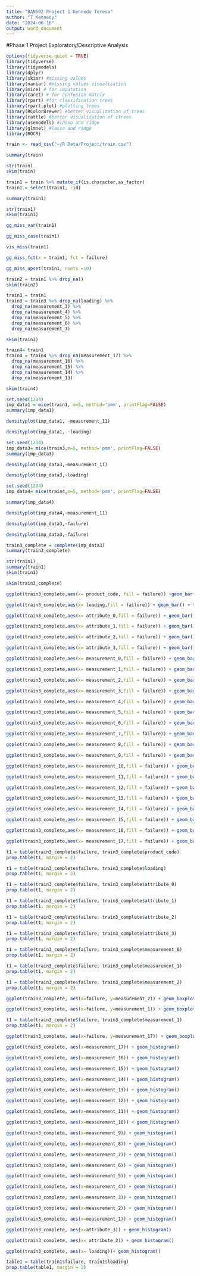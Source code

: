 ---
title: "BAN502 Project 1 Kennedy Teresa"
author: "T Kennedy"
date: "2024-06-16"
output: word_document
---

#Phase 1 Project Exploratory/Descriptive Analysis

```{r}
options(tidyverse.quiet = TRUE)
library(tidyverse)
library(tidymodels)
library(dplyr)
library(skimr) #missing values
library(naniar) #missing values visualization
library(mice) # for imputation
library(caret) # for confusion matrix
library(rpart) #for classification trees
library(rpart.plot) #plotting trees
library(RColorBrewer) #better visualization of trees
library(rattle) #better visualization of ctrees
library(usemodels) #lasso and ridge
library(glmnet) #lasso and ridge
library(ROCR)
```


```{r}
train <- read_csv("~/R Data/Project/train.csv")

```

```{r}
summary(train)
```



```{r}
str(train)
skim(train)
```

```{r Create train1, convert chr, drop id variable}
train1 = train %>% mutate_if(is.character,as_factor)
train1 = select(train1, -id)
```


```{r}
summary(train1)
```


```{r}
str(train1)
skim(train1)
```


```{r}
gg_miss_var(train1)
```

```{r}
gg_miss_case(train1)
```

```{r}
vis_miss(train1)
```

```{r}
gg_miss_fct(x = train1, fct = failure)
```

```{r}
gg_miss_upset(train1, nsets =10)
```

```{r create train2 and remove all NA by row result over half of obs lost}
train2 = train1 %>% drop_na()
skim(train2)
```

```{r creste for smaller percentage drop}
train3 = train1
train3 = train3 %>% drop_na(loading) %>%
  drop_na(measurement_3) %>%
  drop_na(measurement_4) %>%
  drop_na(measurement_5) %>%
  drop_na(measurement_6) %>%
  drop_na(measurement_7) 

skim(train3)
```

```{r create for larger percentage drop}
train4= train1
train4 = train4 %>% drop_na(measurement_17) %>%
  drop_na(measurement_16) %>%
  drop_na(measurement_15) %>%
  drop_na(measurement_14) %>%
  drop_na(measurement_13)

skim(train4)
```

```{r impudate all}
set.seed(1234)
imp_data1 = mice(train1, m=5, method='pmm', printFlag=FALSE)
summary(imp_data1)
```

```{r}
densityplot(imp_data1, ~measurement_11)
```
```{r}
densityplot(imp_data1, ~loading)
```




```{r impudate larger percentage}
set.seed(1234)
imp_data3= mice(train3,m=5, method='pmm', printFlag=FALSE)
summary(imp_data3)
```

```{r}
densityplot(imp_data3,~measurement_11)
```

```{r}
densityplot(imp_data3,~loading)
```

```{r impudate smaller percentage}
set.seed(1234)
imp_data4= mice(train4,m=5, method='pmm', printFlag=FALSE)

```

```{r}
summary(imp_data4)
```


```{r}
densityplot(imp_data4,~measurement_11)
```

```{r}
densityplot(imp_data3,~failure)
```

```{r}
densityplot(imp_data3,~failure)
```


```{r}
train3_complete = complete(imp_data3)
summary(train3_complete)
```



```{r}
str(train1)
summary(train1)
skim(train1)
```

```{r}
skim(train3_complete)
```

```{r}
ggplot(train3_complete,aes(x= product_code, fill = failure)) +geom_bar() + theme_bw()
```

```{r}
ggplot(train3_complete,aes(x= loading,fill = failure)) + geom_bar() + theme_bw()
```

```{r}
ggplot(train3_complete,aes(x= attribute_0,fill = failure)) + geom_bar() + theme_bw()
```

```{r}
ggplot(train3_complete,aes(x= attribute_1,fill = failure)) + geom_bar() + theme_bw()
```

```{r}
ggplot(train3_complete,aes(x= attribute_2,fill = failure)) + geom_bar() + theme_bw()
```

```{r}
ggplot(train3_complete,aes(x= attribute_3,fill = failure)) + geom_bar() + theme_bw()
```

```{r}
ggplot(train3_complete,aes(x= measurement_0,fill = failure)) + geom_bar() + theme_bw()
```

```{r}
ggplot(train3_complete,aes(x= measurement_1,fill = failure)) + geom_bar() + theme_bw()
```

```{r}
ggplot(train3_complete,aes(x= measurement_2,fill = failure)) + geom_bar() + theme_bw()
```
```{r}
ggplot(train3_complete,aes(x= measurement_3,fill = failure)) + geom_bar() + theme_bw()
```
```{r}
ggplot(train3_complete,aes(x= measurement_4,fill = failure)) + geom_bar() + theme_bw()
```
```{r}
ggplot(train3_complete,aes(x= measurement_5,fill = failure)) + geom_bar() + theme_bw()
```
```{r}
ggplot(train3_complete,aes(x= measurement_6,fill = failure)) + geom_bar() + theme_bw()
```
```{r}
ggplot(train3_complete,aes(x= measurement_7,fill = failure)) + geom_bar() + theme_bw()
```
```{r}
ggplot(train3_complete,aes(x= measurement_8,fill = failure)) + geom_bar() + theme_bw()
```
```{r}
ggplot(train3_complete,aes(x= measurement_9,fill = failure)) + geom_bar() + theme_bw()
```
```{r}
ggplot(train3_complete,aes(x= measurement_10,fill = failure)) + geom_bar() + theme_bw()
```

```{r}
ggplot(train3_complete,aes(x= measurement_11,fill = failure)) + geom_bar() + theme_bw()
```

```{r}
ggplot(train3_complete,aes(x= measurement_12,fill = failure)) + geom_bar() + theme_bw()
```

```{r}
ggplot(train3_complete,aes(x= measurement_13,fill = failure)) + geom_bar() + theme_bw()
```

```{r}
ggplot(train3_complete,aes(x= measurement_14,fill = failure)) + geom_bar() + theme_bw()
```

```{r}
ggplot(train3_complete,aes(x= measurement_15,fill = failure)) + geom_bar() + theme_bw()
```

```{r}
ggplot(train3_complete,aes(x= measurement_16,fill = failure)) + geom_bar() + theme_bw()
```

```{r}
ggplot(train3_complete,aes(x= measurement_17,fill = failure)) + geom_bar() + theme_bw()
```


```{r}
t1 = table(train3_complete$failure, train3_complete$product_code)
prop.table(t1, margin = 2)
```

```{r}
t1 = table(train3_complete$failure, train3_complete$loading)
prop.table(t1, margin = 2)
```

```{r}
t1 = table(train3_complete$failure, train3_complete$attribute_0)
prop.table(t1, margin = 2)
```

```{r}
t1 = table(train3_complete$failure, train3_complete$attribute_1)
prop.table(t1, margin = 2)
```

```{r}
t1 = table(train3_complete$failure, train3_complete$attribute_2)
prop.table(t1, margin = 2)
```
```{r}
t1 = table(train3_complete$failure, train3_complete$attribute_3)
prop.table(t1, margin = 2)
```
```{r}
t1 = table(train3_complete$failure, train3_complete$measurement_0)
prop.table(t1, margin = 2)
```
```{r}
t1 = table(train3_complete$failure, train3_complete$measurement_1)
prop.table(t1, margin = 2)
```

```{r}
t1 = table(train3_complete$failure, train3_complete$measurement_2)
prop.table(t1, margin = 2)
```

```{r}
ggplot(train3_complete, aes(x=failure, y=measurement_2)) + geom_boxplot() + theme_bw()
```

```{r}
ggplot(train3_complete, aes(x=failure, y=measurement_1)) + geom_boxplot() + theme_bw()
```

```{r}
t1 = table(train3_complete$failure, train3_complete$measurement_1)
prop.table(t1, margin = 2)
```


```{r}
ggplot(train3_complete, aes(x=failure, y=measurement_17)) + geom_boxplot() + theme_bw()
```

```{r}
ggplot(train3_complete, aes(x=measurement_17)) + geom_histogram()
```

```{r}
ggplot(train3_complete, aes(x=measurement_16)) + geom_histogram()
```

```{r}
ggplot(train3_complete, aes(x=measurement_15)) + geom_histogram()
```

```{r}
ggplot(train3_complete, aes(x=measurement_14)) + geom_histogram()
```

```{r}
ggplot(train3_complete, aes(x=measurement_13)) + geom_histogram()
```

```{r}
ggplot(train3_complete, aes(x=measurement_12)) + geom_histogram()
```

```{r}
ggplot(train3_complete, aes(x=measurement_11)) + geom_histogram()
```

```{r}
ggplot(train3_complete, aes(x=measurement_10)) + geom_histogram()
```

```{r}
ggplot(train3_complete, aes(x=measurement_9)) + geom_histogram()
```

```{r}
ggplot(train3_complete, aes(x=measurement_8)) + geom_histogram()
```

```{r}
ggplot(train3_complete, aes(x=measurement_7)) + geom_histogram()
```

```{r}
ggplot(train3_complete, aes(x=measurement_6)) + geom_histogram()
```

```{r}
ggplot(train3_complete, aes(x=measurement_5)) + geom_histogram()
```

```{r}
ggplot(train3_complete, aes(x=measurement_4)) + geom_histogram()
```

```{r}
ggplot(train3_complete, aes(x=measurement_3)) + geom_histogram()
```

```{r}
ggplot(train3_complete, aes(x=measurement_2)) + geom_histogram()
```

```{r}
ggplot(train3_complete, aes(x=measurement_1)) + geom_histogram()
```

```{r}
ggplot(train3_complete, aes(x=attribute_3)) + geom_histogram()
```

```{r}
ggplot(train3_complete, aes(x= attribute_2)) + geom_histogram()
```



```{r}
ggplot(train3_complete, aes(x= loading))+ geom_histogram()
```




```{r No - remove}
table1 = table(train1$failure, train1$loading)
prop.table(table1, margin = 2)
```





